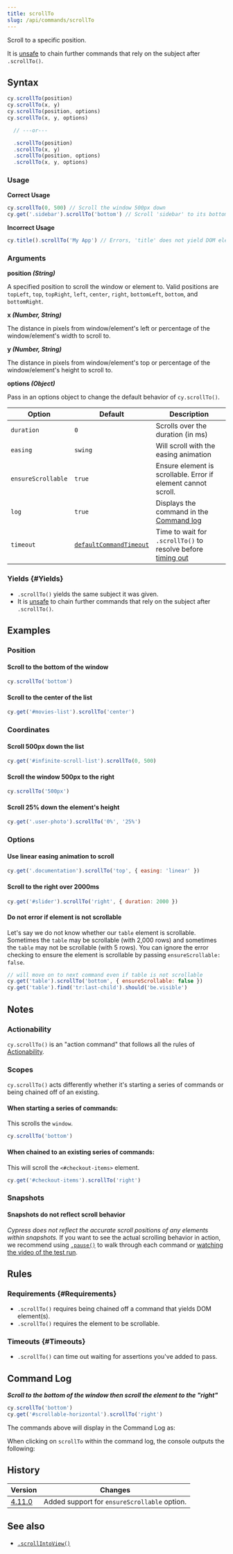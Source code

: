 ```yaml
---
title: scrollTo
slug: /api/commands/scrollTo
---
```


Scroll to a specific position.

It is [unsafe](/app/core-concepts/retry-ability#Only-queries-are-retried) to
chain further commands that rely on the subject after `.scrollTo()`.

## Syntax

```javascript
cy.scrollTo(position)
cy.scrollTo(x, y)
cy.scrollTo(position, options)
cy.scrollTo(x, y, options)

  // ---or---

  .scrollTo(position)
  .scrollTo(x, y)
  .scrollTo(position, options)
  .scrollTo(x, y, options)
```

### Usage

<Icon name="check-circle" color="green" /> **Correct Usage**

```javascript
cy.scrollTo(0, 500) // Scroll the window 500px down
cy.get('.sidebar').scrollTo('bottom') // Scroll 'sidebar' to its bottom
```

<Icon name="exclamation-triangle" color="red" /> **Incorrect Usage**

```javascript
cy.title().scrollTo('My App') // Errors, 'title' does not yield DOM element
```

### Arguments

<Icon name="angle-right" /> **position _(String)_**

A specified position to scroll the window or element to. Valid positions are
`topLeft`, `top`, `topRight`, `left`, `center`, `right`, `bottomLeft`, `bottom`,
and `bottomRight`.

<DocsImage
  src="/img/api/coordinates-diagram.jpg"
  alt="cypress-command-positions-diagram"
/>

<Icon name="angle-right" /> **x _(Number, String)_**

The distance in pixels from window/element's left or percentage of the
window/element's width to scroll to.

<Icon name="angle-right" /> **y _(Number, String)_**

The distance in pixels from window/element's top or percentage of the
window/element's height to scroll to.

<Icon name="angle-right" /> **options _(Object)_**

Pass in an options object to change the default behavior of `cy.scrollTo()`.

| Option             | Default                                                           | Description                                                                           |
| ------------------ | ----------------------------------------------------------------- | ------------------------------------------------------------------------------------- |
| `duration`         | `0`                                                               | Scrolls over the duration (in ms)                                                     |
| `easing`           | `swing`                                                           | Will scroll with the easing animation                                                 |
| `ensureScrollable` | `true`                                                            | Ensure element is scrollable. Error if element cannot scroll.                         |
| `log`              | `true`                                                            | Displays the command in the [Command log](/app/core-concepts/cypress-app#Command-Log) |
| `timeout`          | [`defaultCommandTimeout`](/app/references/configuration#Timeouts) | Time to wait for `.scrollTo()` to resolve before [timing out](#Timeouts)              |

### Yields [<Icon name="question-circle"/>](/app/core-concepts/introduction-to-cypress#Subject-Management) {#Yields}

- `.scrollTo()` yields the same subject it was given.
- It is [unsafe](/app/core-concepts/retry-ability#Only-queries-are-retried)
  to chain further commands that rely on the subject after `.scrollTo()`.

## Examples

### Position

#### Scroll to the bottom of the window

```javascript
cy.scrollTo('bottom')
```

#### Scroll to the center of the list

```javascript
cy.get('#movies-list').scrollTo('center')
```

### Coordinates

#### Scroll 500px down the list

```javascript
cy.get('#infinite-scroll-list').scrollTo(0, 500)
```

#### Scroll the window 500px to the right

```javascript
cy.scrollTo('500px')
```

#### Scroll 25% down the element's height

```javascript
cy.get('.user-photo').scrollTo('0%', '25%')
```

### Options

#### Use linear easing animation to scroll

```javascript
cy.get('.documentation').scrollTo('top', { easing: 'linear' })
```

#### Scroll to the right over 2000ms

```javascript
cy.get('#slider').scrollTo('right', { duration: 2000 })
```

#### Do not error if element is not scrollable

Let's say we do not know whether our `table` element is scrollable. Sometimes
the `table` may be scrollable (with 2,000 rows) and sometimes the `table` may
not be scrollable (with 5 rows). You can ignore the error checking to ensure the
element is scrollable by passing `ensureScrollable: false`.

```js
// will move on to next command even if table is not scrollable
cy.get('table').scrollTo('bottom', { ensureScrollable: false })
cy.get('table').find('tr:last-child').should('be.visible')
```

## Notes

### Actionability

`cy.scrollTo()` is an "action command" that follows all the rules of
[Actionability](/app/core-concepts/interacting-with-elements).

### Scopes

`cy.scrollTo()` acts differently whether it's starting a series of commands or
being chained off of an existing.

#### When starting a series of commands:

This scrolls the `window`.

```javascript
cy.scrollTo('bottom')
```

#### When chained to an existing series of commands:

This will scroll the `<#checkout-items>` element.

```javascript
cy.get('#checkout-items').scrollTo('right')
```

### Snapshots

#### Snapshots do not reflect scroll behavior

_Cypress does not reflect the accurate scroll positions of any elements within
snapshots._ If you want to see the actual scrolling behavior in action, we
recommend using [`.pause()`](/api/commands/pause) to walk through each command
or
[watching the video of the test run](/app/guide/screenshots-and-videos#Videos).

## Rules

### Requirements [<Icon name="question-circle"/>](/app/core-concepts/introduction-to-cypress#Chains-of-Commands) {#Requirements}

- `.scrollTo()` requires being chained off a command that yields DOM element(s).
- `.scrollTo()` requires the element to be scrollable.

### Timeouts [<Icon name="question-circle"/>](/app/core-concepts/introduction-to-cypress#Timeouts) {#Timeouts}

- `.scrollTo()` can time out waiting for assertions you've added to pass.

## Command Log

**_Scroll to the bottom of the window then scroll the element to the "right"_**

```javascript
cy.scrollTo('bottom')
cy.get('#scrollable-horizontal').scrollTo('right')
```

The commands above will display in the Command Log as:

<DocsImage
  src="/img/api/scrollto/command-log-scrollto.png"
  alt="command log for scrollTo"
/>

When clicking on `scrollTo` within the command log, the console outputs the
following:

<DocsImage
  src="/img/api/scrollto/console-log-scrollto.png"
  alt="console.log for scrollTo"
/>

## History

| Version                                    | Changes                                      |
| ------------------------------------------ | -------------------------------------------- |
| [4.11.0](/app/references/changelog#4-11-0) | Added support for `ensureScrollable` option. |

## See also

- [`.scrollIntoView()`](/api/commands/scrollIntoView)
